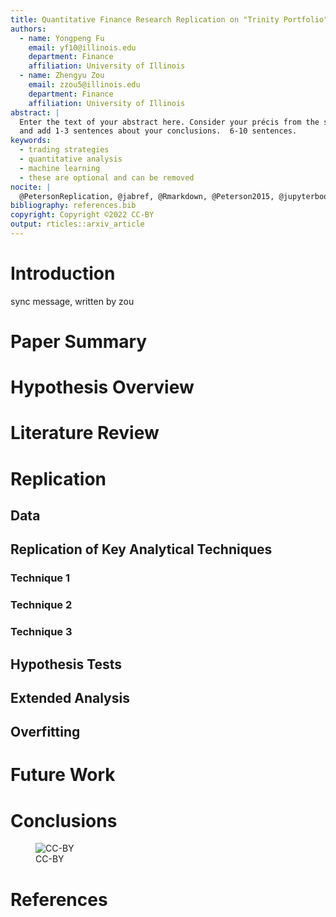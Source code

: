 ```yaml
---
title: Quantitative Finance Research Replication on "Trinity Portfolio"
authors:
  - name: Yongpeng Fu
    email: yf10@illinois.edu
    department: Finance
    affiliation: University of Illinois
  - name: Zhengyu Zou
    email: zzou5@illinois.edu
    department: Finance
    affiliation: University of Illinois
abstract: |
  Enter the text of your abstract here. Consider your précis from the summary
  and add 1-3 sentences about your conclusions.  6-10 sentences.
keywords:
  - trading strategies
  - quantitative analysis
  - machine learning
  - these are optional and can be removed
nocite: |
  @PetersonReplication, @jabref, @Rmarkdown, @Peterson2015, @jupyterbook, @jupytext
bibliography: references.bib
copyright: Copyright ©2022 CC-BY
output: rticles::arxiv_article
---
```


# Introduction

<!-- This is a template for Research Replication projects following the process -->

<!-- outlined in @PetersonReplication.  This template uses Rmarkdown [@Rmarkdown]. -->

<!-- The sample bibliography file was generated via @jabref . The additional sections -->

<!-- in this template will be inserted as comments, and will not be included in the -->

<!-- compiled output. Alternately, Jupyter Notebooks with @jupyterbook and @jupytext -->

<!-- can be used, but I feel that RMarkdown (even with python code blocks) is easier. -->

sync message, written by zou

# Paper Summary

<!-- Start with a single paragraph in précis form. -->

<!-- See @PetersonReplication p. 1-2 for details. -->

<!-- Complete this section with paragraphs describing each major point in the paper. -->

<!-- The entire summary will be 4-10 paragraphs. -->

# Hypothesis Overview

<!-- Formally detail the paper's key hypotheses. -->

<!-- See @PetersonReplication p. 2 for details. -->

# Literature Review

<!-- Write your literature review. See @PetersonReplication p. 2-4 for details. This -->

<!-- section must include paragraphs at least for the 3-5 key references for the -->

<!-- paper to be replicated, similar work, implementation references, more recent -->

<!-- references where available, and any references with attempt to refute the -->

<!-- hypotheses of the replicated work.  A full literature review may contain 20-50 -->

<!-- references.  Not all will be covered in the same level of detail.  Important -->

<!-- references probably warrant an entire paragraph, but similar work can probably -->

<!-- be covered together in 1-2 paragraphs for multiple related works. -->

# Replication

<!-- Now we move on to the actual replication.  The sections included here are all -->

<!-- necessary, but the may not be sufficient.  Add additional sections and sub-sections -->

<!-- as required to describe your work and make your analytical case. -->

## Data

<!-- Describe the approach that the replication is taking to Data. -->

<!-- See @PetersonReplication p. 4-5 for details. -->

<!-- Describe both the data used in the original paper, and the data you are using -->

<!-- for replication.  For your replicated data, include detailed descriptions of -->

<!-- obtaining, parsing, and cleaning the data to prepare it for use.  Describe data -->

<!-- quality issues. -->

## Replication of Key Analytical Techniques

<!-- Model the Key Analytical Techniques from the paper to be replicated. -->

<!-- See @PetersonReplication p. 5-6 for details. -->

<!-- This section will vary significantly based on the paper being replicated. -->

<!-- Describe your process as you work, documenting the steps you are taking, -->

<!-- referencing any libraries, websites, or third party code that you use as part of -->

<!-- your replication, and the decree to which your replication agrees or disagrees -->

<!-- with the source material. Be sure to include summary statistics used in the -->

<!-- original paper, as well as any additional summary statistics that you feel are -->

<!-- relevant for checking the quality of your replication. -->

### Technique 1

### Technique 2

### Technique 3

## Hypothesis Tests

<!-- After replicating the initial work, it is time to evaluate the hypotheses of -->

<!-- the replicated work. Those hypotheses were identified above, before you started -->

<!-- replication. Describe, in detail, the statistical tests you perform to refute or -->

<!-- validate the hypotheses in the replicated work.  This should go beyond any explicit -->

<!-- tests performed in the original paper. -->

## Extended Analysis

<!-- Extend the analysis with more (recent) data or additional asset classes, and/or -->

<!-- replicate similar or extended techniques and compare them to the original paper's methods. -->

<!-- See @PetersonReplication p. 6-7 for details. -->

## Overfitting

<!-- Analyze the likelihood that the original paper is overfit.  Include data -->

<!-- considerations, experiment design, model assumptions, parameterization, and -->

<!-- biases, out of sample results, etc.  Assess how changes to these affects -->

<!-- results, and produce an opinion on whether and how the original work is overfit, -->

<!-- as well as what might be doable to reduce the degree of overfitting, and whether -->

<!-- the main results would hold if the level of overfitting were reduced. -->

# Future Work

<!-- What additional work on this topic should be performed in the future, if this -->

<!-- project were to be picked up again or continued? -->

# Conclusions

<!-- Summarize the project and describe your conclusions.  This sections can -->

<!-- range from 1-2 paragraphs to 1-2 pages. -->

\newpage

![CC-BY](cc_by_88x31.png)

# References
